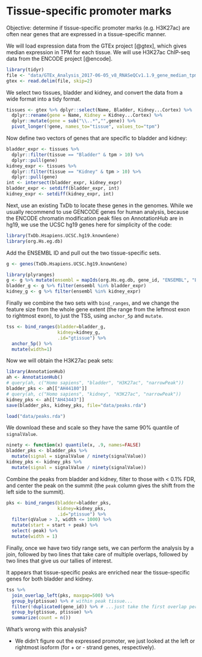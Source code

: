 # Tissue-specific promoter marks

Objective: determine if tissue-specific promoter marks (e.g. H3K27ac)
are often near genes that are expressed in a tissue-specific manner.

We will load expression data from the GTEx project [@gtex], which gives
median expression in TPM for each tissue. We will use H3K27ac ChIP-seq
data from the ENCODE project [@encode].

```r
library(tidyr)
file <- "data/GTEx_Analysis_2017-06-05_v8_RNASeQCv1.1.9_gene_median_tpm.gct.gz"
gtex <- read.delim(file, skip=2)
```

We select two tissues, bladder and kidney, and convert the data from a
wide format into a tidy format.

```r
tissues <- gtex %>% dplyr::select(Name, Bladder, Kidney...Cortex) %>%
  dplyr::rename(gene = Name, Kidney = Kidney...Cortex) %>%
  dplyr::mutate(gene = sub("\\..*","",gene)) %>%
  pivot_longer(!gene, names_to="tissue", values_to="tpm")
```

Now define two vectors of genes that are specific to bladder and kidney:

```r
bladder_expr <- tissues %>%
  dplyr::filter(tissue == "Bladder" & tpm > 10) %>%
  dplyr::pull(gene)
kidney_expr <- tissues %>%
  dplyr::filter(tissue == "Kidney" & tpm > 10) %>%
  dplyr::pull(gene)
int <- intersect(bladder_expr, kidney_expr)
bladder_expr <- setdiff(bladder_expr, int)
kidney_expr <- setdiff(kidney_expr, int)
```

Next, use an existing TxDb to locate these genes in the genomes. While
we usually recommend to use GENCODE genes for human analysis, because
the ENCODE chromatin modification peak files on AnnotationHub are in
hg19, we use the UCSC hg19 genes here for simplicity of the code:

```r
library(TxDb.Hsapiens.UCSC.hg19.knownGene)
library(org.Hs.eg.db)
```

Add the ENSEMBL ID and pull out the two tissue-specific sets. 

```r
g <- genes(TxDb.Hsapiens.UCSC.hg19.knownGene)
```

```r
library(plyranges)
g <- g %>% mutate(ensembl = mapIds(org.Hs.eg.db, gene_id, "ENSEMBL", "ENTREZID"))
bladder_g <- g %>% filter(ensembl %in% bladder_expr)
kidney_g <- g %>% filter(ensembl %in% kidney_expr)
```

Finally we combine the two sets with `bind_ranges`, and we change
the feature size from the whole gene extent (the range from the
leftmost exon to rightmost exon), to just the TSS, using `anchor_5p`
and `mutate`.

```r
tss <- bind_ranges(bladder=bladder_g,
                   kidney=kidney_g,
                   .id="gtissue") %>%
  anchor_5p() %>%
  mutate(width=1)
```

Now we will obtain the H3K27ac peak sets:

```r
library(AnnotationHub)
ah <- AnnotationHub()
# query(ah, c("Homo sapiens", "bladder", "H3K27ac", "narrowPeak"))
bladder_pks <- ah[["AH44180"]]
# query(ah, c("Homo sapiens", "kidney", "H3K27ac", "narrowPeak"))
kidney_pks <- ah[["AH43443"]]
save(bladder_pks, kidney_pks, file="data/peaks.rda")
```

```r
load("data/peaks.rda")
```

We download these and scale so they have the same 90% quantile of `signalValue`.

```r
ninety <- function(x) quantile(x, .9, names=FALSE)
bladder_pks <- bladder_pks %>%
  mutate(signal = signalValue / ninety(signalValue))
kidney_pks <- kidney_pks %>%
  mutate(signal = signalValue / ninety(signalValue))
```

Combine the peaks from bladder and kidney, filter to those with < 0.1%
FDR, and center the peak on the summit (the `peak` column gives the
shift from the left side to the summit).

```r
pks <- bind_ranges(bladder=bladder_pks,
                   kidney=kidney_pks,
                   .id="ptissue") %>%
  filter(qValue > 3, width <= 1000) %>%
  mutate(start = start + peak) %>%
  select(-peak) %>%
  mutate(width = 1)
```

Finally, once we have two tidy range sets, we can perform the analysis
by a join, followed by two lines that take care of multiple overlaps,
followed by two lines that give us our tallies of interest.

It appears that tissue-specific peaks are enriched near the
tissue-specific genes for both bladder and kidney. 

```r
tss %>%
  join_overlap_left(pks, maxgap=500) %>%
  group_by(ptissue) %>% # within peak tissue...
  filter(!duplicated(gene_id)) %>% # ...just take the first overlap per gene
  group_by(gtissue, ptissue) %>%
  summarize(count = n())
```

What's wrong with this analysis?

* We didn't figure out the expressed promoter, we just looked at the
  left or rightmost isoform (for + or - strand genes, respectively). 
